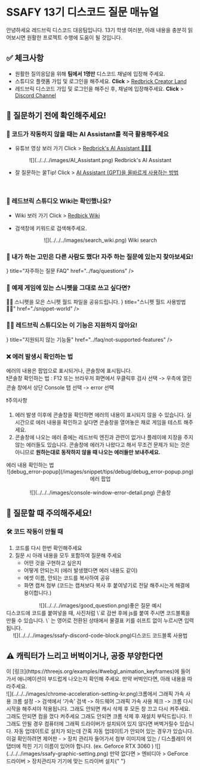 
# SSAFY 13기 디스코드 질문 매뉴얼

안녕하세요 레드브릭 디스코드 대응팀입니다. 13기 학생 여러분, 아래 내용을 충분히 읽어보시면 원활한 프로젝트 수행에 도움이 될 것입니다.

## ✅ 체크사항

- 원활한 질의응답을 위해 **팀에서 1명만** 디스코드 채널에 입장해 주세요.
- 스튜디오 플랫폼 가입 및 로그인을 해주세요. **Click** > [Redbrick Creator Land](https://creator.redbrick.land/)
- 레드브릭 디스코드 가입 및 로그인을 해주신 후, 채널에 입장해주세요. **Click** > [Discord Channel](https://discord.com/invite/redbrick-create)

## 📌 질문하기 전에 확인해주세요!

<Steps>

### 🤖 코드가 작동하지 않을 때는 AI Assistant를 적극 활용해주세요

<Callout type="info">

- 유튜브 영상 보러 가기 Click > [Redbrick's AI Assistant 🤖🚀🔥](https://www.youtube.com/watch?v=j6z4vIZskpg)

<center>![](../../../images/AI_Assistant.png) Redbrick's AI Assistant</center>

- 잘 질문하는 꿀Tip! Click > [AI Assistant (GPT)을 올바르게 사용하는 방법](../faq/ai-assistant)

</Callout>
<br/>
<YouTube youTubeId="j6z4vIZskpg" />

### 📖 레드브릭 스튜디오 Wiki는 확인했나요?

<Callout type="info">

- Wiki 보러 가기 Click > [Redbick Wiki](../)

- 검색창에 키워드로 검색해주세요.

<center>![](../../../images/search_wiki.png) Wiki search</center>

</Callout>

### 👋 내가 하는 고민은 다른 사람도 했다! 자주 하는 질문에 있는지 찾아보세요!

<Cards>
  <Cards.Card
    icon={
      <svg
        xmlns="http://www.w3.org/2000/svg"
        fill="none"
        viewBox="0 0 24 24"
        strokeWidth="1.5"
        stroke="currentColor"
      >
        <path
          stroke-linecap="round"
          stroke-linejoin="round"
          d="M12 9v3.75m-9.303 3.376c-.866 1.5.217 3.374 1.948 3.374h14.71c1.73 0 2.813-1.874 1.948-3.374L13.949 3.378c-.866-1.5-3.032-1.5-3.898 0L2.697 16.126zM12 15.75h.007v.008H12v-.008z"
        />
      </svg>
    }
    title="자주하는 질문 FAQ"
    href="../faq/questions"
  />
</Cards>

### 💃 예제 게임에 있는 스니펫을 그대로 쓰고 싶다면?

<Callout type="info">
  🫶🏻 스니펫을 모은 스니펫 월드 파일을 공유드립니다.
</Callout>

<Cards>
  <Cards.Card
    icon={
      <svg
        xmlns="http://www.w3.org/2000/svg"
        fill="none"
        viewBox="0 0 24 24"
        strokeWidth="1.5"
        stroke="currentColor"
      >
        <path
          stroke-linecap="round"
          stroke-linejoin="round"
          d="M19.5 14.25v-2.625a3.375 3.375 0 00-3.375-3.375h-1.5A1.125 1.125 0 0113.5 7.125v-1.5a3.375 3.375 0 00-3.375-3.375H8.25m0 12.75h7.5m-7.5 3H12M10.5 2.25H5.625c-.621 0-1.125.504-1.125 1.125v17.25c0 .621.504 1.125 1.125 1.125h12.75c.621 0 1.125-.504 1.125-1.125V11.25a9 9 0 00-9-9z"
        />
      </svg>
    }
    title="스니펫 월드 사용방법 🙋🏻"
    href="./snippet-world"
  />
</Cards>

### 🙅‍♂️ 레드브릭 스튜디오는 이 기능은 지원하지 않아요!

<Cards>
  <Cards.Card
    icon={
      <svg
        xmlns="http://www.w3.org/2000/svg"
        fill="none"
        viewBox="0 0 24 24"
        strokeWidth="1.5"
        stroke="currentColor"
      >
        <path
          stroke-linecap="round"
          stroke-linejoin="round"
          d="M4.5 12a7.5 7.5 0 0015 0m-15 0a7.5 7.5 0 1115 0m-15 0H3m16.5 0H21m-1.5 0H12m-8.457 3.077l1.41-.513m14.095-5.13l1.41-.513M5.106 17.785l1.15-.964m11.49-9.642l1.149-.964M7.501 19.795l.75-1.3m7.5-12.99l.75-1.3m-6.063 16.658l.26-1.477m2.605-14.772l.26-1.477m0 17.726l-.26-1.477M10.698 4.614l-.26-1.477M16.5 19.794l-.75-1.299M7.5 4.205L12 12m6.894 5.785l-1.149-.964M6.256 7.178l-1.15-.964m15.352 8.864l-1.41-.513M4.954 9.435l-1.41-.514M12.002 12l-3.75 6.495"
        />
      </svg>
    }
    title="지원되지 않는 기능들"
    href="../faq/not-supported-features"
  />
</Cards>

### ❌ 에러 발생시 확인하는 법

에러의 내용은 팝업으로 표시되거나, 콘솔창에 표시됩니다.  
❗️콘솔창 확인하는 법 : F12 또는 브라우저 화면에서 우클릭후 검사 선택 -> 우측에 열린 콘솔 창에서 상단 Console 탭 선택 -> error 선택

❗️주의사항

1. 에러 발생 이후에 콘솔창을 확인하면 에러의 내용이 표시되지 않을 수 있습니다. 실시간으로 에러 내용을 확인하고 싶다면 콘솔창을 열어놓은 채로 게임을 테스트 해주세요.
2. 콘솔창에 나오는 에러 중에는 레드브릭 엔진과 관련이 없거나 플레이에 지장을 주지 않는 에러들도 있습니다. 콘솔창에 에러가 나왔다고 해서 무조건 문제가 되는 것은 아니므로 **원하는대로 동작하지 않을 때 나오는 에러들만 보내주세요.**

<Callout type="info">
  에러 내용 확인하는 법  
  <br/>
  <center>![debug_error-popup](/images/snippet/tips/debug/debug_error-popup.png) 에러 팝업</center>  
  <br/>
  <center>![](../../../images/console-window-error-detail.png) 콘솔창</center>

</Callout>

</Steps>

## 📌 질문할 때 주의해주세요!

### 🛠️ 코드 작동이 안될 때

1. 코드를 다시 한번 확인해주세요
2. 질문 시 아래 내용을 모두 포함하여 질문해 주세요
   - 어떤 것을 구현하고 싶은지
   - 어떻게 안되는지 (에러 발생했다면 에러 내용도 같이)
   - 에셋 이름, 안되는 코드를 복사하여 공유
   - 화면 캡쳐 첨부 (코드는 캡쳐보다 복사 후 붙여넣기로 전달 해주시는게 해결에 용이합니다.)

<center>![](../../../images/good_question.png)좋은 질문 예시</center>

<Callout type="info">
  디스코드에 코드를 붙여넣을 때, 사진처럼 \`로 감싼 후에 js를 붙여 주시면
  코드블록을 만들 수 있습니다. \` 는 영어로 전환된 상태에서 물결표 키를 쉬프트
  없이 누르시면 입력됩니다.
  <br />
  <center>
    ![](../../../images/ssafy-discord-code-block.png)디스코드 코드블록 사용법
  </center>
</Callout>

## ⚠️ 캐릭터가 느리고 버벅이거나, 공중 부양한다면

<Callout type="warning">
  이 [링크](https://threejs.org/examples/#webgl_animation_keyframes)에 들어가서
  애니메이션이 부드럽게 나오는지 확인해 주세요. 만약 버벅인다면, 아래 내용을
  따라주세요.
</Callout>
<br />
![](../../../images/chrome-acceleration-setting-kr.png)크롬에서 그래픽 가속 사용

<Callout type="warning">
  크롬 설정 -> 검색에서 ‘가속’ 검색 -> 하드웨어 그래픽 가속 사용 체크 -> 크롬
  다시시작을 해주셔야 적용됩니다. 그래도 안되면 캐시 삭제 후 모든 창 끄고 다시
  켜주세요. 그래도 안되면 컴을 껐다 켜주세요 그래도 안되면 크롬 삭제 후 재설치
  부탁드립니다.
</Callout>
<Callout type="error">
  !! 그래도 안될 경우 컴퓨터에 그래픽 드라이버가 설치되어 있지 않다면 버벅거릴수
  있습니다. 자동 업데이트로 설치가 되는데 간혹 자동 업데이트가 안되어 있는
  경우가 있습니다. 이걸 확인하려면 제어판 - > 장치 관리자 들어가서 첨부 이미지에
  있는 / 디스플레이 어댑터에 적힌 기기 이름이 있어야 합니다. (ex. Geforce RTX
  3060 )
</Callout>
![](../../../images/ssafy-graphic-setting.png) 만약 없다면 > 엔비디아 > GeForce
드라이버 > 장치관리자 기기에 맞는 드라이버 설치{" "}
